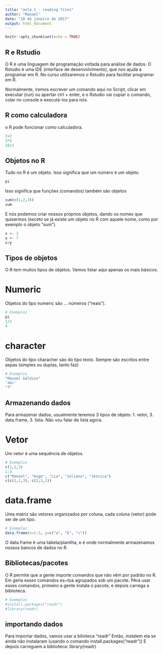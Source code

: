 ```yaml
---
title: "aula 1 - reading files"
author: "Manoel"
date: "10 de janeiro de 2017"
output: html_document
---
```


```r
knitr::opts_chunk$set(echo = TRUE)
```

## R e Rstudio

O R é uma linguagem de programação voltada para análise de dados. O Rstudio é uma IDE (interface de desenvolvimento), que nos ajuda a programar em R. No curso utilizaremos o Rstudio para facilitar programar em R.

Normalmente, iremos escrever um comando aqui no Script, clicar em executar (run) ou apertar ctrl + enter, e o Rstudio vai copiar o comando, colar no console e executá-los para nós.

## R como calculadora

o R pode funcionar como calculadora.


```r
2+2
3*4
10/2
```

## Objetos no R

Tudo no R é um objeto. Isso significa que um número é um objeto.

```r
pi
```

Isso significa que funções (comandos) também são objetos

```r
sum(c(1,2,3))
sum
```

E nós podemos criar nossos próprios objetos, dando os nomes que quisermos (exceto se já existe um objeto no R com aquele nome, como por exemplo o objeto "sum").

```r
x <- 3
y <- 7
x+y
```

## Tipos de objetos

O R tem muitos tipos de objetos. Vamos listar aqui apenas os mais básicos.

# Numeric

Objetos do tipo numeric são ... números ("reais").

```r
# Exemplos
pi
1/3
4
```

# character

Objetos do tipo characher são do tipo texto. Sempre são escritos entre aspas (simples ou duplas, tanto faz)

```r
# Exemplos
"Manoel Galdino"
'abc'
"7"
```

## Armazenando dados

Para armazenar dados, usualmente teremos 3 tipos de objeto: 1. vetor, 3. data.frame, 3. lista. Não vou falar de lista agora.

# Vetor
Um vetor é uma sequência de objetos.

```r
# Exemplos
c(1,2,3)
1:3
c("Manoel", "Hugo", "Lia", "Juliana", "Jéssica")
c(c(1,2,3), c(2,3,1))
```

# data.frame

Uma matriz são vetores organizados por coluna, cada coluna (vetor) pode ser de um tipo.

```r
# Exemplos
data.frame(x=1:3, y=c("a", "b", "c"))
```

O data.frame é uma tabela/planilha, e é onde normalmente armazenamos nossos bancos de dados no R.

## Bibliotecas/pacotes

O R permite que a gente importe comandos que não vêm por padrão no R. Em gerla esses comandos es~toa agrupados sob um pacote. PAra usar esses comandos, primeiro a gente instala o pacote, e depois carrega a biblioteca.

```r
# Exemplos
#install.packages("readr")
#library(readr)
```

## importando dados
Para importar dados, vamos usar a bilioteca "readr"
Então, instalem ela se ainda não instalaram (usando o comando install.packages("readr"))
E depois carreguem a biblioteca: library(readr)


